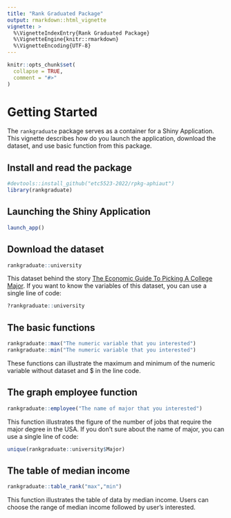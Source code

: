 ```yaml
---
title: "Rank Graduated Package"
output: rmarkdown::html_vignette
vignette: >
  %\VignetteIndexEntry{Rank Graduated Package}
  %\VignetteEngine{knitr::rmarkdown}
  %\VignetteEncoding{UTF-8}
---
```


```r
knitr::opts_chunk$set(
  collapse = TRUE,
  comment = "#>"
)
```


# Getting Started

The `rankgraduate` package serves as a container for a Shiny Application. This vignette describes how do you launch the application, download the dataset, and use basic function from this package.

## Install and read the package

```r
#devtools::install_github("etc5523-2022/rpkg-aphiaut")
library(rankgraduate)
```


## Launching the Shiny Application

```r
launch_app()
```

## Download the dataset

```r
rankgraduate::university
```

This dataset behind the story [The Economic Guide To Picking A College Major](https://fivethirtyeight.com/features/the-economic-guide-to-picking-a-college-major/). If you want to know the variables of this dataset, you can use a single line of code:

```r
?rankgraduate::university
```




## The basic functions

```r
rankgraduate::max("The numeric variable that you interested")
rankgraduate::min("The numeric variable that you interested")
```

These functions can illustrate the maximum and minimum of the numeric variable without dataset and $ in the line code.

## The graph employee function

```r
rankgraduate::employee("The name of major that you interested")
```

This function illustrates the figure of the number of jobs that require the major degree in the USA. If you don't sure about the name of major, you can use a single line of code:

```r
unique(rankgraduate::university$Major)
```

## The table of median income

```r
rankgraduate::table_rank("max","min")
```

This function illustrates the table of data by median income. Users can choose the range of median income followed by user's interested.
